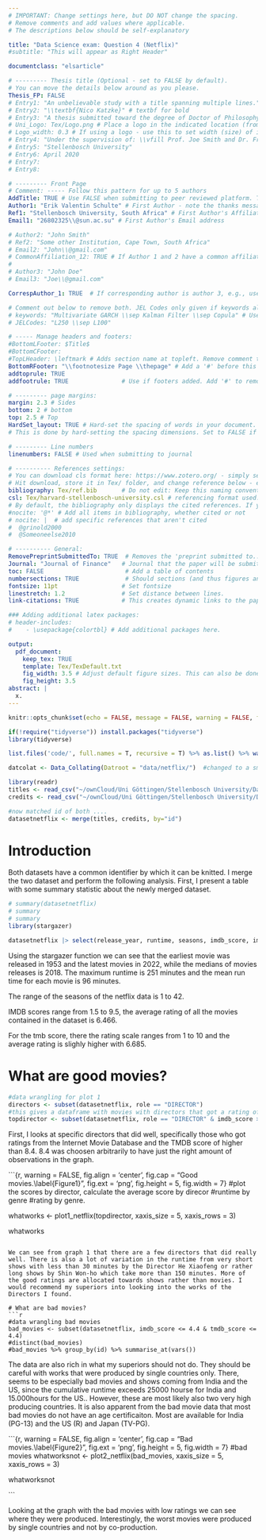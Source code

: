 ```yaml
---
# IMPORTANT: Change settings here, but DO NOT change the spacing.
# Remove comments and add values where applicable.
# The descriptions below should be self-explanatory

title: "Data Science exam: Question 4 (Netflix)"
#subtitle: "This will appear as Right Header"

documentclass: "elsarticle"

# --------- Thesis title (Optional - set to FALSE by default).
# You can move the details below around as you please.
Thesis_FP: FALSE
# Entry1: "An unbelievable study with a title spanning multiple lines."
# Entry2: "\\textbf{Nico Katzke}" # textbf for bold
# Entry3: "A thesis submitted toward the degree of Doctor of Philosophy"
# Uni_Logo: Tex/Logo.png # Place a logo in the indicated location (from your root, e.g. defaults to ~/Tex/Logo.png) and uncomment this line. Leave uncommented for no image
# Logo_width: 0.3 # If using a logo - use this to set width (size) of image
# Entry4: "Under the supervision of: \\vfill Prof. Joe Smith and Dr. Frank Smith"
# Entry5: "Stellenbosch University"
# Entry6: April 2020
# Entry7:
# Entry8:

# --------- Front Page
# Comment: ----- Follow this pattern for up to 5 authors
AddTitle: TRUE # Use FALSE when submitting to peer reviewed platform. This will remove author names.
Author1: "Erik Valentin Schulte" # First Author - note the thanks message displayed as an italic footnote of first page.
Ref1: "Stellenbosch University, South Africa" # First Author's Affiliation
Email1: "26802325\\@sun.ac.su" # First Author's Email address

# Author2: "John Smith"
# Ref2: "Some other Institution, Cape Town, South Africa"
# Email2: "John\\@gmail.com"
# CommonAffiliation_12: TRUE # If Author 1 and 2 have a common affiliation. Works with _13, _23, etc.
# 
# Author3: "John Doe"
# Email3: "Joe\\@gmail.com"

CorrespAuthor_1: TRUE  # If corresponding author is author 3, e.g., use CorrespAuthor_3: TRUE

# Comment out below to remove both. JEL Codes only given if keywords also given.
# keywords: "Multivariate GARCH \\sep Kalman Filter \\sep Copula" # Use \\sep to separate
# JELCodes: "L250 \\sep L100"

# ----- Manage headers and footers:
#BottomLFooter: $Title$
#BottomCFooter:
#TopLHeader: \leftmark # Adds section name at topleft. Remove comment to add it.
BottomRFooter: "\\footnotesize Page \\thepage" # Add a '#' before this line to remove footer.
addtoprule: TRUE
addfootrule: TRUE               # Use if footers added. Add '#' to remove line.

# --------- page margins:
margin: 2.3 # Sides
bottom: 2 # bottom
top: 2.5 # Top
HardSet_layout: TRUE # Hard-set the spacing of words in your document. This will stop LaTeX squashing text to fit on pages, e.g.
# This is done by hard-setting the spacing dimensions. Set to FALSE if you want LaTeX to optimize this for your paper.

# --------- Line numbers
linenumbers: FALSE # Used when submitting to journal

# ---------- References settings:
# You can download cls format here: https://www.zotero.org/ - simply search for your institution. You can also edit and save cls formats here: https://editor.citationstyles.org/about/
# Hit download, store it in Tex/ folder, and change reference below - easy.
bibliography: Tex/ref.bib       # Do not edit: Keep this naming convention and location.
csl: Tex/harvard-stellenbosch-university.csl # referencing format used.
# By default, the bibliography only displays the cited references. If you want to change this, you can comment out one of the following:
#nocite: '@*' # Add all items in bibliography, whether cited or not
# nocite: |  # add specific references that aren't cited
#  @grinold2000
#  @Someoneelse2010

# ---------- General:
RemovePreprintSubmittedTo: TRUE  # Removes the 'preprint submitted to...' at bottom of titlepage
Journal: "Journal of Finance"   # Journal that the paper will be submitting to, if RemovePreprintSubmittedTo is set to TRUE.
toc: FALSE                       # Add a table of contents
numbersections: TRUE             # Should sections (and thus figures and tables) be numbered?
fontsize: 11pt                  # Set fontsize
linestretch: 1.2                # Set distance between lines.
link-citations: TRUE            # This creates dynamic links to the papers in reference list.

### Adding additional latex packages:
# header-includes:
#    - \usepackage{colortbl} # Add additional packages here.

output:
  pdf_document:
    keep_tex: TRUE
    template: Tex/TexDefault.txt
    fig_width: 3.5 # Adjust default figure sizes. This can also be done in the chunks of the text.
    fig_height: 3.5
abstract: |
  x.
---
```

<!-- First: Set your default preferences for chunk options: -->

<!-- If you want a chunk's code to be printed, set echo = TRUE. message = FALSE stops R printing ugly package loading details in your final paper too. I also suggest setting warning = FALSE and checking for warnings in R, else you might find ugly warnings in your paper. -->

```r
knitr::opts_chunk$set(echo = FALSE, message = FALSE, warning = FALSE, fig.width = 6, fig.height = 5, fig.pos="H", fig.pos = 'H')

if(!require("tidyverse")) install.packages("tidyverse")
library(tidyverse)

list.files('code/', full.names = T, recursive = T) %>% as.list() %>% walk(~source(.))

datcolat <- Data_Collating(Datroot = "data/netflix/")  #changed to a small d

library(readr)
titles <- read_csv("~/ownCloud/Uni Göttingen/Stellenbosch University/Data Science Methods/26802325/Solution/Q4/data/netflix/titles.csv")
credits <- read_csv("~/ownCloud/Uni Göttingen/Stellenbosch University/Data Science Methods/26802325/Solution/Q4/data/netflix/credits.csv")

#now matched id of both ....
datasetnetflix <- merge(titles, credits, by="id")
```


<!-- ############################## -->
<!-- # Start Writing here: -->
<!-- ############################## -->

# Introduction \label{Introduction}

Both datasets have a common identifier by which it can be knitted. I merge the two dataset and perform the following analysis. First, I present a table with some summary statistic about the newly merged dataset.


```r
# summary(datasetnetflix)
# summary
# summary
library(stargazer)

datasetnetflix |> select(release_year, runtime, seasons, imdb_score, imdb_votes, tmdb_popularity, tmdb_score)|> stargazer(type = "text")
```

Using the stargazer function we can see that the earliest movie was released in 1953 and the latest movies in 2022, while the medians of movies releases is 2018. The maximum runtime is 251 minutes and the mean run time for each movie is 96 minutes. 

The range of the seasons of the netflix data is 1 to 42.

IMDB scores range from 1.5 to 9.5, the average rating of all the movies contained in the dataset is 6.466.

For the tmb score, there the rating scale ranges from 1 to 10 and the average rating is slighly higher with 6.685.

# What are good movies?

```r
#data wrangling for plot 1
directors <- subset(datasetnetflix, role == "DIRECTOR")
#this gives a dataframe with movies with directors that got a rating of both scores above 8
topdirector <- subset(datasetnetflix, role == "DIRECTOR" & imdb_score >= 8.4 & tmdb_score >= 8.4)
```
First, I looks at specific directors that did well, specifically those who got ratings from the Internet Movie Database and the TMDB score of higher than 8.4. 8.4 was choosen arbitrarily to have just the right amount of observations in the graph. 

```{r,  warning =  FALSE, fig.align = 'center', fig.cap = "Good movies.\\label{Figure1}", fig.ext = 'png', fig.height = 5, fig.width = 7}
#plot the scores by director, calculate the average score by direcor
#runtime by genre
#rating by genre.

  whatworks <-
    plot1_netflix(topdirector, xaxis_size = 5, xaxis_rows = 3)
    
whatworks
```

We can see from graph 1 that there are a few directors that did really well. There is also a lot of variation in the runtime from very short shows with less than 30 minutes by the Director He Xiaofeng or rather long shows by Shin Won-ho which take more than 150 minutes. More of the good ratings are allocated towards shows rather than movies. I would recommend my superiors into looking into the works of the Directors I found. 

# What are bad movies?
```r
#data wrangling bad movies
bad_movies <- subset(datasetnetflix, imdb_score <= 4.4 & tmdb_score <= 4.4)
#distinct(bad_movies)
#bad_movies %>% group_by(id) %>% summarise_at(vars())

```
The data are also rich in what my superiors should not do. They should be careful with works that were produced by single countries only. There, seems to be especially bad movies and shows coming from India and the US, since the cumulative runtime exceeds 25000 hourse for India and 15.000hours for the US.. However, these are most likely also two very high producing countries. It is also apparent from the bad movie data that most bad movies do not have an age certificaiton. Most are available for India (PG-13) and the US (R) and Japan (TV-PG).


```{r,  warning =  FALSE, fig.align = 'center', fig.cap = "Bad movies.\\label{Figure2}", fig.ext = 'png', fig.height = 5, fig.width = 7}
#bad movies
 whatworksnot <-
    plot2_netflix(bad_movies, xaxis_size = 5, xaxis_rows = 3)
    
whatworksnot

```

Looking at the graph with the bad movies with low ratings we can see where they were produced. Interestingly, the worst movies were produced by single countries and not by co-production.






